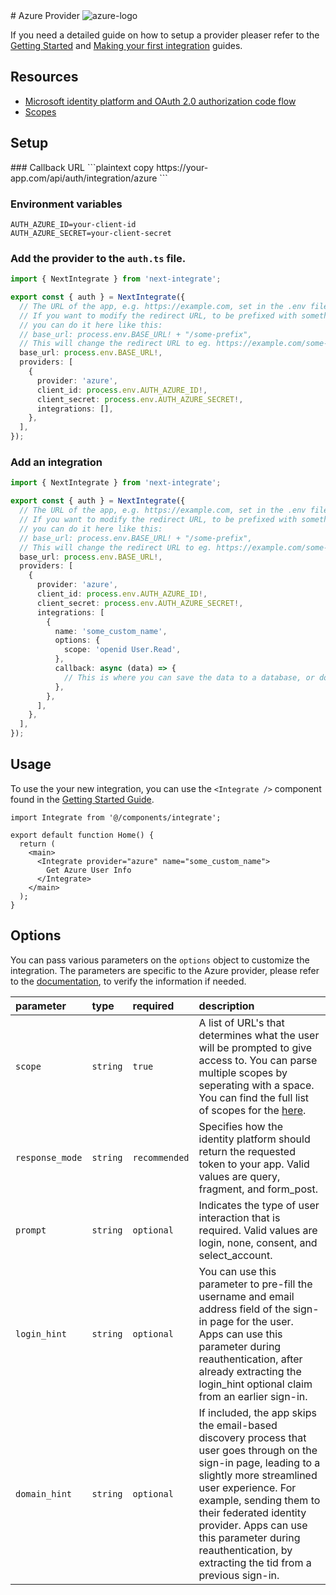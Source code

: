 
<div className="flex w-full items-center justify-between gap-4">
  # Azure Provider
  <Image src="/icons/azure.svg" alt="azure-logo" width={48} height={48} />
</div>

If you need a detailed guide on how to setup a provider pleaser refer to the [Getting Started](/docs/getting-started) and [Making your first integration](/docs/making-your-first-integration) guides.

## Resources

- [Microsoft identity platform and OAuth 2.0 authorization code flow](https://learn.microsoft.com/en-us/entra/identity-platform/v2-oauth2-auth-code-flow)
- [Scopes](https://learn.microsoft.com/en-us/entra/identity-platform/scopes-oidc)

## Setup

<Steps>
### Callback URL
```plaintext copy
https://your-app.com/api/auth/integration/azure
```

### Environment variables

```.env filename=".env.local" copy
AUTH_AZURE_ID=your-client-id
AUTH_AZURE_SECRET=your-client-secret
```

### Add the provider to the `auth.ts` file.

```ts filename="auth.ts" copy {11-16}
import { NextIntegrate } from 'next-integrate';

export const { auth } = NextIntegrate({
  // The URL of the app, e.g. https://example.com, set in the .env file.
  // If you want to modify the redirect URL, to be prefixed with something else,
  // you can do it here like this:
  // base_url: process.env.BASE_URL! + "/some-prefix",
  // This will change the redirect URL to eg. https://example.com/some-prefix/api/auth/integration/google
  base_url: process.env.BASE_URL!,
  providers: [
    {
      provider: 'azure',
      client_id: process.env.AUTH_AZURE_ID!,
      client_secret: process.env.AUTH_AZURE_SECRET!,
      integrations: [],
    },
  ],
});
```

### Add an integration

```ts copy filename="auth.ts" {16-24}
import { NextIntegrate } from 'next-integrate';

export const { auth } = NextIntegrate({
  // The URL of the app, e.g. https://example.com, set in the .env file.
  // If you want to modify the redirect URL, to be prefixed with something else,
  // you can do it here like this:
  // base_url: process.env.BASE_URL! + "/some-prefix",
  // This will change the redirect URL to eg. https://example.com/some-prefix/api/auth/integration/google
  base_url: process.env.BASE_URL!,
  providers: [
    {
      provider: 'azure',
      client_id: process.env.AUTH_AZURE_ID!,
      client_secret: process.env.AUTH_AZURE_SECRET!,
      integrations: [
        {
          name: 'some_custom_name',
          options: {
            scope: 'openid User.Read',
          },
          callback: async (data) => {
            // This is where you can save the data to a database, or do something else with it.
          },
        },
      ],
    },
  ],
});
```

</Steps>

## Usage

To use the your new integration, you can use the `<Integrate />` component found in the [Getting Started Guide]("docs/getting-started#create-an-integrate-components").

```tsx copy {1, 6-8}
import Integrate from '@/components/integrate';

export default function Home() {
  return (
    <main>
      <Integrate provider="azure" name="some_custom_name">
        Get Azure User Info
      </Integrate>
    </main>
  );
}
```

## Options

You can pass various parameters on the `options` object to customize the integration. The parameters are specific to the Azure provider, please refer to the [documentation](https://learn.microsoft.com/en-us/entra/identity-platform/scopes-oidc), to verify the information if needed.

| parameter       | type     | required      | description                                                                                                                                                                                                                                                                                                                          |
| :-------------- | :------- | :------------ | :----------------------------------------------------------------------------------------------------------------------------------------------------------------------------------------------------------------------------------------------------------------------------------------------------------------------------------- |
| `scope`         | `string` | `true`        | A list of URL's that determines what the user will be prompted to give access to. You can parse multiple scopes by seperating with a space. You can find the full list of scopes for the [here](https://learn.microsoft.com/en-us/entra/identity-platform/scopes-oidc).                                                              |
| `response_mode` | `string` | `recommended` | Specifies how the identity platform should return the requested token to your app. Valid values are query, fragment, and form_post.                                                                                                                                                                                                  |
| `prompt`        | `string` | `optional`    | Indicates the type of user interaction that is required. Valid values are login, none, consent, and select_account.                                                                                                                                                                                                                  |
| `login_hint`    | `string` | `optional`    | You can use this parameter to pre-fill the username and email address field of the sign-in page for the user. Apps can use this parameter during reauthentication, after already extracting the login_hint optional claim from an earlier sign-in.                                                                                   |
| `domain_hint`   | `string` | `optional`    | If included, the app skips the email-based discovery process that user goes through on the sign-in page, leading to a slightly more streamlined user experience. For example, sending them to their federated identity provider. Apps can use this parameter during reauthentication, by extracting the tid from a previous sign-in. |
